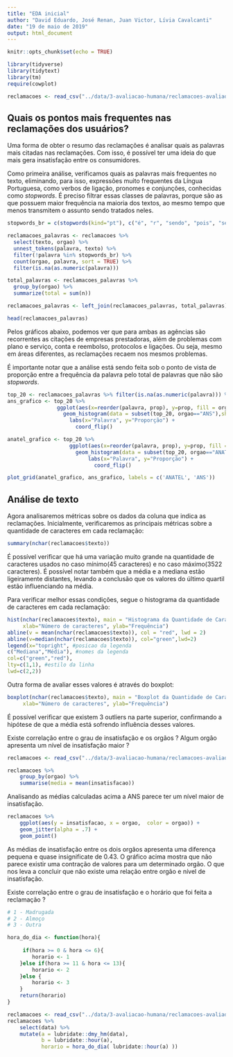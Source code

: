 ```yaml
---
title: "EDA inicial"
author: "David Eduardo, José Renan, Juan Victor, Lívia Cavalcanti"
date: "19 de maio de 2019"
output: html_document
---
```


```r
knitr::opts_chunk$set(echo = TRUE)

library(tidyverse)
library(tidytext)
library(tm)
require(cowplot)

```


```r
reclamacoes <- read_csv("../data/3-avaliacao-humana/reclamacoes-avaliadas-20190515.csv")
```

## Quais os pontos mais frequentes nas reclamações dos usuários?
Uma forma de obter o resumo das reclamações é analisar quais as palavras mais citadas nas reclamações. Com isso, é possível ter uma ideia do que mais gera insatisfação entre os consumidores.

Como primeira análise, verificamos quais as palavras mais frequentes no texto, eliminando, para isso, expressões muito frequentes da Língua Portuguesa, como verbos de ligação, pronomes e conjunções, conhecidas como _stopwords_. É preciso filtrar essas classes de palavras, porque são as que possuem maior frequência na maioria dos textos, ao mesmo tempo que menos transmitem o assunto sendo tratados neles.

```r
stopwords_br = c(stopwords(kind="pt"), c("é", "r", "sendo", "pois", "ser", "desde", "pode", "ainda"))

reclamacoes_palavras <- reclamacoes %>% 
  select(texto, orgao) %>%
  unnest_tokens(palavra, texto) %>% 
  filter(!palavra %in% stopwords_br) %>%
  count(orgao, palavra, sort = TRUE) %>% 
  filter(is.na(as.numeric(palavra)))

total_palavras <- reclamacoes_palavras %>% 
  group_by(orgao) %>% 
  summarize(total = sum(n))

reclamacoes_palavras <- left_join(reclamacoes_palavras, total_palavras)

head(reclamacoes_palavras)
```
Pelos gráficos abaixo, podemos ver que para ambas as agências são recorrentes as citações de empresas prestadoras, além de problemas com plano e serviço, conta e reembolso, protocolos e ligações. Ou seja, mesmo em áreas diferentes, as reclamações recaem nos mesmos problemas. 

É importante notar que a análise está sendo feita sob o ponto de vista de proporção entre a frequência da palavra pelo total de palavras que não são _stopwords_.

```r

top_20 <- reclamacoes_palavras %>% filter(is.na(as.numeric(palavra))) %>% group_by(orgao) %>% top_n(n=20, wt=n) %>% mutate(prop= n/total)
ans_grafico <- top_20 %>%
                ggplot(aes(x=reorder(palavra, prop), y=prop, fill = orgao)) +
                  geom_histogram(data = subset(top_20, orgao=="ANS"),show.legend = FALSE, stat = "identity", fill="#3f51b5")+
                    labs(x="Palavra", y="Proporção") +
                      coord_flip()

anatel_grafico <- top_20 %>%
                    ggplot(aes(x=reorder(palavra, prop), y=prop, fill = orgao)) +
                      geom_histogram(data = subset(top_20, orgao=="ANATEL"),show.legend = FALSE, stat = "identity", fill="#2f5755")+
                          labs(x="Palavra", y="Proporção") +
                            coord_flip()

plot_grid(anatel_grafico, ans_grafico, labels = c('ANATEL', 'ANS'))

```


## Análise de texto

Agora analisaremos métricas sobre os dados da coluna que indica as reclamações. Inicialmente, verificaremos
as principais métricas sobre a quantidade de caracteres em cada reclamação:

```r

summary(nchar(reclamacoes$texto))
```

É possível verificar que há uma variação muito grande na quantidade de caracteres usados no caso mínimo(45 caracteres)
e no caso máximo(3522 caracteres). É possível notar também que a média e a mediana estão ligeiramente distantes, 
levando a conclusão que os valores do último quartil estão influenciando na média.

Para verificar melhor essas condições, segue o histograma da quantidade de caracteres em cada reclamação:

```r

hist(nchar(reclamacoes$texto), main = "Histograma da Quantidade de Caracteres em Texto de Reclamação",
     xlab="Número de caracteres", ylab="Frequência")
abline(v = mean(nchar(reclamacoes$texto)), col = "red", lwd = 2)
abline(v=median(nchar(reclamacoes$texto)), col="green",lwd=2)
legend(x="topright", #posicao da legenda
c("Mediana","Média"), #nomes da legenda
col=c("green","red"),
lty=c(1,1), #estilo da linha
lwd=c(2,2))
```

Outra forma de avaliar esses valores é através do boxplot:

```r

boxplot(nchar(reclamacoes$texto), main = "Boxplot da Quantidade de Caracteres em Texto de Reclamação",
     xlab="Número de caracteres", ylab="Frequência")
```

É possível verificar que existem 3 outliers na parte superior, confirmando a hipótese de que a média 
está sofrendo influência desses valores.

Existe correlação entre o grau de insatisfação e os orgãos ? Algum orgão apresenta um nível de insatisfação maior ?

```r
reclamacoes <- read_csv("../data/3-avaliacao-humana/reclamacoes-avaliadas-20190515.csv")
```

```r
reclamacoes %>% 
    group_by(orgao) %>% 
    summarise(media = mean(insatisfacao))
```

Analisando as médias calculadas acima a ANS parece ter um nível maior de insatisfação.

```r
reclamacoes %>% 
    ggplot(aes(y = insatisfacao, x = orgao,  color = orgao)) +
    geom_jitter(alpha = .7) +
    geom_point() 

```
As médias de insatisfação entre os dois orgãos apresenta uma diferença pequena e quase insignificate de 0.43. O gráfico acima mostra que não parece existir uma contração de valores para um determinado orgão. O que nos leva a concluir que não existe uma relação entre orgão e nível de insatisfação.   

Existe correlação entre o grau de insatisfação e o horário que foi feita a reclamação ?

```r
# 1 - Madrugada
# 2 - Almoço
# 3 - Outra

hora_do_dia <- function(hora){
    
     if(hora >= 0 & hora <= 6){
        horario <- 1
    }else if(hora >= 11 & hora <= 13){
        horario <- 2
    }else {
        horario <- 3
    }
    return(horario)
}

```

```r
reclamacoes <- read_csv("../data/3-avaliacao-humana/reclamacoes-avaliadas-20190515.csv")
reclamacoes %>% 
    select(data) %>% 
    mutate(a = lubridate::dmy_hm(data), 
           b = lubridate::hour(a),
           horario = hora_do_dia( lubridate::hour(a) ))
```

